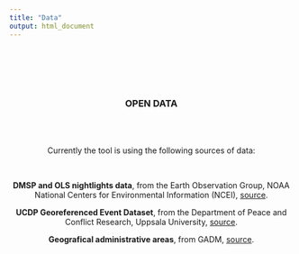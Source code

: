```yaml
---
title: "Data"
output: html_document
---
```


<center>

<br>
<br>
<br>
<br>

### OPEN DATA

<br>
<br>

Currently the tool is using the following sources of data:

<br>

**DMSP and OLS nightlights data**, from the Earth Observation Group, NOAA National Centers for Environmental Information (NCEI), [source](https://www.ngdc.noaa.gov/eog/download.html).

**UCDP Georeferenced Event Dataset**, from the Department of Peace and Conflict Research, Uppsala University, [source](https://ucdp.uu.se/downloads/).

**Geografical administrative areas**, from GADM, [source](https://gadm.org/data.html).

 </center>
 